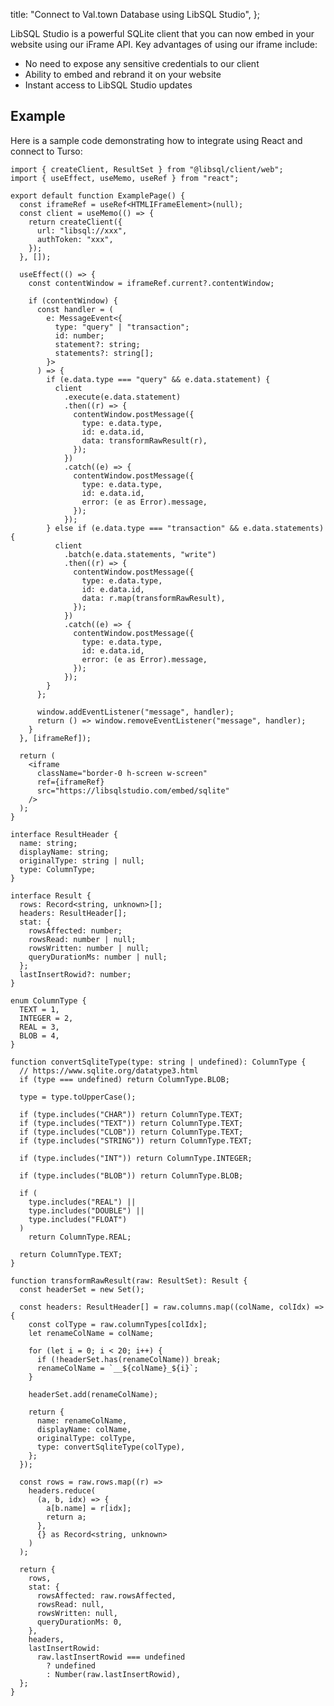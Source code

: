 
  title: "Connect to Val.town Database using LibSQL Studio",
};

<DocContent title="Embedding Our Client via iFrame" group="Integration">

LibSQL Studio is a powerful SQLite client that you can now embed
in your website using our iFrame API. Key advantages of using
our iframe include:

- No need to expose any sensitive credentials to our client
- Ability to embed and rebrand it on your website
- Instant access to LibSQL Studio updates

## Example

Here is a sample code demonstrating how to integrate using React and connect to Turso:

```
import { createClient, ResultSet } from "@libsql/client/web";
import { useEffect, useMemo, useRef } from "react";

export default function ExamplePage() {
  const iframeRef = useRef<HTMLIFrameElement>(null);
  const client = useMemo(() => {
    return createClient({
      url: "libsql://xxx",
      authToken: "xxx",
    });
  }, []);

  useEffect(() => {
    const contentWindow = iframeRef.current?.contentWindow;

    if (contentWindow) {
      const handler = (
        e: MessageEvent<{
          type: "query" | "transaction";
          id: number;
          statement?: string;
          statements?: string[];
        }>
      ) => {
        if (e.data.type === "query" && e.data.statement) {
          client
            .execute(e.data.statement)
            .then((r) => {
              contentWindow.postMessage({
                type: e.data.type,
                id: e.data.id,
                data: transformRawResult(r),
              });
            })
            .catch((e) => {
              contentWindow.postMessage({
                type: e.data.type,
                id: e.data.id,
                error: (e as Error).message,
              });
            });
        } else if (e.data.type === "transaction" && e.data.statements) {
          client
            .batch(e.data.statements, "write")
            .then((r) => {
              contentWindow.postMessage({
                type: e.data.type,
                id: e.data.id,
                data: r.map(transformRawResult),
              });
            })
            .catch((e) => {
              contentWindow.postMessage({
                type: e.data.type,
                id: e.data.id,
                error: (e as Error).message,
              });
            });
        }
      };

      window.addEventListener("message", handler);
      return () => window.removeEventListener("message", handler);
    }
  }, [iframeRef]);

  return (
    <iframe
      className="border-0 h-screen w-screen"
      ref={iframeRef}
      src="https://libsqlstudio.com/embed/sqlite"
    />
  );
}

interface ResultHeader {
  name: string;
  displayName: string;
  originalType: string | null;
  type: ColumnType;
}

interface Result {
  rows: Record<string, unknown>[];
  headers: ResultHeader[];
  stat: {
    rowsAffected: number;
    rowsRead: number | null;
    rowsWritten: number | null;
    queryDurationMs: number | null;
  };
  lastInsertRowid?: number;
}

enum ColumnType {
  TEXT = 1,
  INTEGER = 2,
  REAL = 3,
  BLOB = 4,
}

function convertSqliteType(type: string | undefined): ColumnType {
  // https://www.sqlite.org/datatype3.html
  if (type === undefined) return ColumnType.BLOB;

  type = type.toUpperCase();

  if (type.includes("CHAR")) return ColumnType.TEXT;
  if (type.includes("TEXT")) return ColumnType.TEXT;
  if (type.includes("CLOB")) return ColumnType.TEXT;
  if (type.includes("STRING")) return ColumnType.TEXT;

  if (type.includes("INT")) return ColumnType.INTEGER;

  if (type.includes("BLOB")) return ColumnType.BLOB;

  if (
    type.includes("REAL") ||
    type.includes("DOUBLE") ||
    type.includes("FLOAT")
  )
    return ColumnType.REAL;

  return ColumnType.TEXT;
}

function transformRawResult(raw: ResultSet): Result {
  const headerSet = new Set();

  const headers: ResultHeader[] = raw.columns.map((colName, colIdx) => {
    const colType = raw.columnTypes[colIdx];
    let renameColName = colName;

    for (let i = 0; i < 20; i++) {
      if (!headerSet.has(renameColName)) break;
      renameColName = `__${colName}_${i}`;
    }

    headerSet.add(renameColName);

    return {
      name: renameColName,
      displayName: colName,
      originalType: colType,
      type: convertSqliteType(colType),
    };
  });

  const rows = raw.rows.map((r) =>
    headers.reduce(
      (a, b, idx) => {
        a[b.name] = r[idx];
        return a;
      },
      {} as Record<string, unknown>
    )
  );

  return {
    rows,
    stat: {
      rowsAffected: raw.rowsAffected,
      rowsRead: null,
      rowsWritten: null,
      queryDurationMs: 0,
    },
    headers,
    lastInsertRowid:
      raw.lastInsertRowid === undefined
        ? undefined
        : Number(raw.lastInsertRowid),
  };
}

```

</DocContent>
